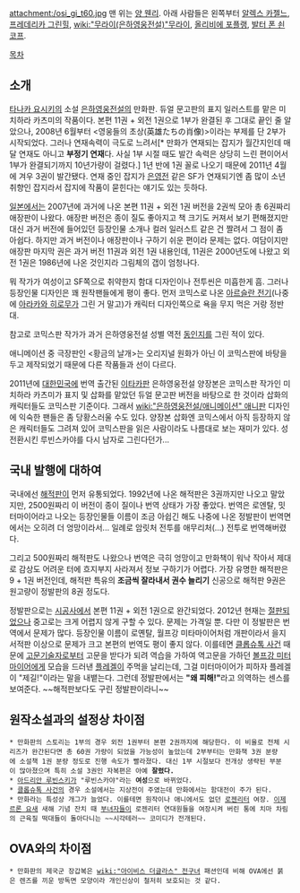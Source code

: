 attachment:/osi_gi_t60.jpg
맨 위는 [[양 웬리]]. 아래 사람들은 왼쪽부터 [[알렉스 카젤느]], [[프레데리카 그린힐]], [[wiki:"무라이(은하영웅전설)"무라이]], [[올리비에 포플랭]], [[발터 폰 쇤코프]].

[[목차]]

== 소개 ==
[[타나카 요시키]]의 소설 [[은하영웅전설]]의 만화판. 듀얼 문고판의 표지 일러스트를 맡은 미치하라 카츠미의 작품이다. 
본편 11권 + 외전 1권으로 1부가 완결된 후 그대로 끝인 줄 알았으나, 2008년 6월부터 <영웅들의 초상(英雄たちの肖像)>이라는 부제를 단 2부가 시작되었다. 그러나 연재속력이 극도로 느려서[* 만화가 연재되는 잡지가 월간지인데 매달 연재도 아니고 '''부정기 연재'''다. 사실 1부 시절 때도 발간 속력은 상당히 느린 편이어서 1부가 완결되기까지 10년가량이 걸렸다.] 1년 반에 1권 꼴로 나오기 때문에 2011년 4월에 겨우 3권이 발간됐다. 연재 중인 잡지가 [[은영전]] 같은 SF가 연재되기엔 좀 많이 소년 취향인 잡지라서 잡지에 작품이 묻힌다는 얘기도 있는 듯하다.

[[일본]]에서는 2007년에 과거에 나온 본편 11권 + 외전 1권 버전을 2권씩 모아 총 6권짜리 애장판이 나왔다. 애장판 버전은 종이 질도 좋아지고 책 크기도 커져서 보기 편해졌지만 대신 과거 버전에 들어있던 등장인물 소개나 컬러 일러스트 같은 건 짤려서 그 점이 좀 아쉽다. 하지만 과거 버전이나 애장판이나 구하기 쉬운 편이라 문제는 없다. 여담이지만 애장판 마지막 권은 과거 버전 11권과 외전 1권 내용인데, 11권은 2000년도에 나왔고 외전 1권은 1986년에 나온 것인지라 그림체의 갭이 엄청나다.

뭐 작가가 여성이고 SF쪽으로 취약한지 함대 디자인이나 전투씬은 미흡한게 흠. 그러나 등장인물 디자인은 꽤 원작팬들에게 평이 좋다. 먼저 코믹스로 나온 [[아르슬란 전기]](나중에 [[아라카와 히로무]]가 그린 거 말고)가 캐릭터 디자인쪽으로 욕을 무지 먹은 거랑 정반대.

참고로 코믹스판 작가가 과거 은하영웅전설 성별 역전 [[동인지]]를 그린 적이 있다.

애니메이션 중 극장판인 <황금의 날개>는 오리지널 원화가 아닌 이 코믹스판에 바탕을 두고 제작되었기 때문에 다른 작품들과 선이 다르다.

2011년에 [[대한민국]]에 번역 출간된 [[이타카]]판 은하영웅전설 양장본은 코믹스판 작가인 미치하라 카츠미가 표지 및 삽화를 맡았던 듀얼 문고판 버전을 바탕으로 한 것이라 삽화의 캐릭터들도 코믹스판 기준이다. 그래서 [[wiki:"은하영웅전설/애니메이션" 애니판]] 디자인에 익숙한 팬들은 좀 당황스러울 수도 있다. 양장본 삽화엔 코믹스에서 아직 등장하지 않은 캐릭터들도 그려져 있어 코믹스판을 읽은 사람이라도 나름대로 보는 재미가 있다. 성전환시킨 루빈스카야를 다시 남자로 그린다던가...

== 국내 발행에 대하여 ==
국내에선 [[해적판]]이 먼저 유통되었다. 1992년에 나온 해적판은 3권까지만 나오고 말았지만, 2500원짜리 이 버전이 종이 질이나 번역 상태가 가장 좋았다. 번역은 로엔탈, 밋터마이어라고 나오는 등장인물들 이름이 조금 아쉽긴 해도 나중에 나온 정발판이 번역면에서는 오히려 더 엉망이라서... 일례로 암릿처 전투를 애무리처(...) 전투로 번역해버렸다.

그리고 500원짜리 해적판도 나왔으나 번역은 극히 엉망이고 만화책이 워낙 작아서 제대로 감상도 어려운 터에 흐지부지 사라져서 정보 구하기가 어렵다. 가장 유명한 해적판은 9 + 1권 버전인데, 해적판 특유의 '''조금씩 잘라내서 권수 늘리기''' 신공으로 해적판 9권은 원고량이 정발판의 8권 정도다.

정발판으로는 [[시공사]]에서 본편 11권 + 외전 1권으로 완간되었다. 2012년 현재는 [[절판]]되었으나 중고로는 크게 어렵지 않게 구할 수 있다. 문제는 가격일 뿐. 다만 이 정발판은 번역에서 문제가 많다. 등장인물 이름이 로옌탈, 월프강 미타마이어처럼 개판이라서 을지서적판 이상으로 문제가 크고 본편의 번역도 평이 좋지 않다. 이를테면 [[클롭슈톡 사건]] 때문에 [[고문기술자]]로부터 고문을 받다가 되려 역습을 가하여 역고문을 가하던 [[볼프강 미터마이어]]에게 모습을 드러낸 [[플레겔]]이 주먹을 날리는데, 그걸 미터마이어가 피하자 플레겔이 "제길!"이라는 말을 내뱉는다. 그런데 정발판에서는 '''"왜 피해!"'''라고 의역하는 센스를 보여준다. ~~해적판보다도 구린 정발판이라니~~

== 원작소설과의 설정상 차이점 ==
 * 만화판의 스토리는 1부의 경우 외전 1권부터 본편 2권까지에 해당한다. 이 비율로 전체 시리즈가 완간된다면 총 60권 가량이 되었을 가능성이 높았는데 2부부터는 만화책 3권 분량에 소설책 1권 분량 정도로 진행 속도가 빨라졌다. 대신 1부 시절보다 전개상 생략된 부분이 많아졌으며 특히 소설 3권인 자복편은 아예 '''잘렸다.'''
 * [[아드리안 루빈스키]]가 "루빈스카야"라는 '''여성'''으로 바뀌었다. 
 * [[클롭슈톡 사건]]의 경우 소설에서는 지상전이 주였는데 만화에서는 함대전이 주가 된다.
 * 만화라는 특성상 개그가 늘었다. 이를테면 원작이나 애니에서도 없던 [[로젠리터]] 여장. [[이제르론 요새]] 새해 기념 잔치 때 [[부녀자]]들이 로젠리터 연대원들을 여장시켜 버린 통에 치마 차림의 근육질 떡대들이 돌아다니는 ~~시각테러~~ 코미디가 전개된다.

== OVA와의 차이점 ==
 * 만화판의 제국군 장갑복은 [[wiki:"아이비스 더글라스" 전구녀]] 패션인데 비해 OVA에선 붉은 렌즈를 끼운 방독면 모양이라 개인신상이 철저히 보호되는 것 같다.
